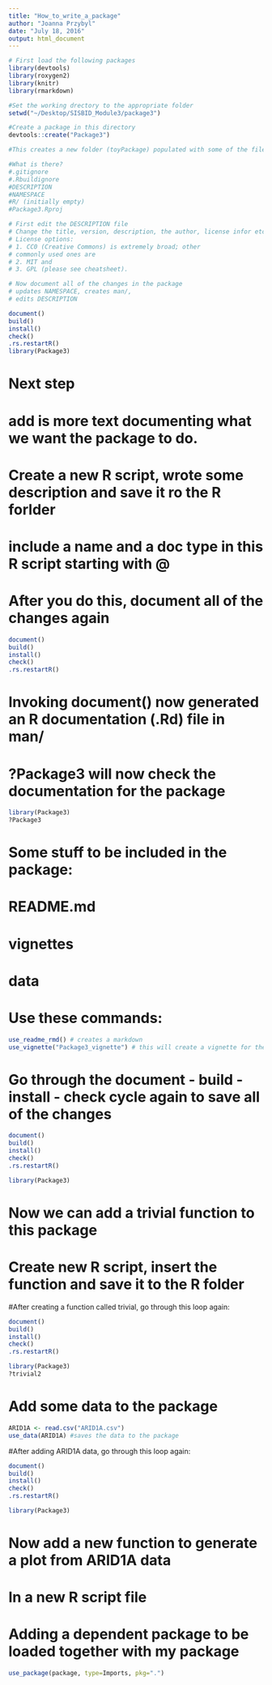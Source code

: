 ```yaml
---
title: "How_to_write_a_package"
author: "Joanna Przybyl"
date: "July 18, 2016"
output: html_document
---
```


```r
# First load the following packages
library(devtools)
library(roxygen2)
library(knitr)
library(rmarkdown)
```



```r
#Set the working drectory to the appropriate folder
setwd("~/Desktop/SISBID_Module3/package3")

#Create a package in this directory
devtools::create("Package3")

#This creates a new folder (toyPackage) populated with some of the files every package needs.

#What is there?
#.gitignore
#.Rbuildignore
#DESCRIPTION
#NAMESPACE
#R/ (initially empty)
#Package3.Rproj

# First edit the DESCRIPTION file
# Change the title, version, description, the author, license infor etc.
# License options:
# 1. CC0 (Creative Commons) is extremely broad; other
# commonly used ones are
# 2. MIT and
# 3. GPL (please see cheatsheet).

# Now document all of the changes in the package
# updates NAMESPACE, creates man/,
# edits DESCRIPTION

document()
build()
install()
check()
.rs.restartR()
library(Package3)
```

# Next step
# add is more text documenting what we want the package to do.
# Create a new R script, wrote some description and save it ro the R forlder
# include a name and a doc type in this R script starting with @
# After you do this, document all of the changes again



```r
document()
build()
install()
check()
.rs.restartR()
```

# Invoking document() now generated an R documentation (.Rd) file in man/

# ?Package3 will now check the documentation for the package

```r
library(Package3)
?Package3
```

# Some stuff to be included in the package:
# README.md
# vignettes
# data

# Use these commands:

```r
use_readme_rmd() # creates a markdown
use_vignette("Package3_vignette") # this will create a vignette for the package (you need to add a name)
```

# Go through the document - build - install - check cycle again to save all of the changes

```r
document()
build()
install()
check()
.rs.restartR()
```

```r
library(Package3)
```

# Now we can add a trivial function to this package
# Create new R script, insert the function and save it to the R folder

#After creating a function called trivial, go through this loop again:

```r
document()
build()
install()
check()
.rs.restartR()
```

```r
library(Package3)
?trivial2
```

# Add some data to the package
```r
ARID1A <- read.csv("ARID1A.csv")
use_data(ARID1A) #saves the data to the package
```

#After adding ARID1A data, go through this loop again:

```r
document()
build()
install()
check()
.rs.restartR()
```

```r
library(Package3)
```

# Now add a new function to generate a plot from ARID1A data
# In a new R script file


# Adding a dependent package to be loaded together with my package
```r
use_package(package, type=Imports, pkg=".")
```